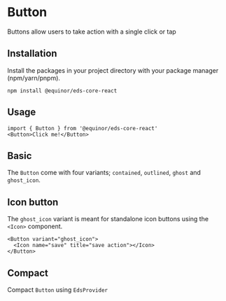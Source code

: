 


# Button 
Buttons allow users to take action with a single click or tap

<Links ariaUrl="https://www.w3.org/TR/wai-aria-practices/#button" 
figmaUrl="https://www.figma.com/file/0bGXR2sCwMVSDNyyzu5BXrO5/UI%E2%80%94User-Interface?node-id=17394%3A47297" documentationUrl="https://eds.equinor.com/0b0c666ab/p/83185a-button/b/86826a"/>

<Story id="inputs-button--introduction" />
<PropsTable />

## Installation 

Install the packages in your project directory with your package manager (npm/yarn/pnpm).
```shell
npm install @equinor/eds-core-react
```

## Usage

```tsx
import { Button } from '@equinor/eds-core-react'
<Button>Click me!</Button>
```
## Basic

The `Button` come with four variants; `contained`, `outlined`, `ghost` and `ghost_icon`.
<Story id="inputs-button--basic" />

## Icon button

The `ghost_icon` variant is meant for standalone icon buttons using the `<Icon>` component.


<Story id="inputs-button--ghost-icon" />


```tsx
<Button variant="ghost_icon">
  <Icon name="save" title="save action"></Icon>
</Button>
```
## Compact

Compact `Button` using `EdsProvider`


<Story id="inputs-button--compact" />
